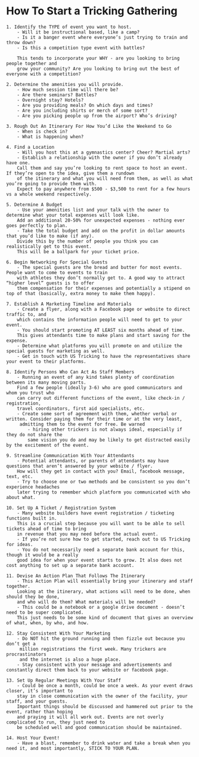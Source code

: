 

# How To Start a Tricking Gathering 

    1. Identify the TYPE of event you want to host.
        - Will it be instructional based, like a camp?
        - Is it a banger event where everyone’s just trying to train and throw down?
        - Is this a competition type event with battles?

        This tends to incorporate your WHY - are you looking to bring people together and 
        grow your community? Are you looking to bring out the best of everyone with a competition?

    2. Determine the amenities you will provide.
        - How much session time will there be?
        - Are there seminars? Battles?
        - Overnight stay? Hotels?
        - Are you providing meals? On which days and times?
        - Are you including shirts or merch of some sort?
        - Are you picking people up from the airport? Who’s driving?

    3. Rough Out An Itinerary For How You’d Like the Weekend to Go
        - When is check in? 
        - What is happening when?

    4. Find a Location
        - Will you host this at a gymnastics center? Cheer? Martial arts?
        - Establish a relationship with the owner if you don’t already have one. 
        Call them and say you’re looking to rent space to host an event. If they’re open to the idea, give them a rundown 
        of the itinerary and what you will need from them, as well as what you’re going to provide them with. 
        Expect to pay anywhere from $500 - $3,500 to rent for a few hours vs a whole weekend respectively.

    5. Determine A Budget
        - Use your amenities list and your talk with the owner to determine what your total expenses will look like. 
        Add an additional 20-50% for unexpected expenses - nothing ever goes perfectly to plan.
        - Take the total budget and add on the profit in dollar amounts that you’d like to make (if any). 
        Divide this by the number of people you think you can realistically get to this event. 
        This will be a ballpark for your ticket price.

    6. Begin Networking For Special Guests
        - The special guests are the bread and butter for most events. People want to come to events to train 
        with athletes they don’t normally get to. A good way to attract “higher level” guests is to offer 
        them compensation for their expenses and potentially a stipend on top of that (basically, extra money to make them happy).

    7. Establish A Marketing Timeline and Materials
        - Create a flyer, along with a Facebook page or website to direct traffic to, and 
        which contains the information people will need to get to your event.
        - You should start promoting AT LEAST six months ahead of time. 
        This gives attendants time to make plans and start saving for the expense.
        - Determine what platforms you will promote on and utilize the special guests for marketing as well.
        - Get in touch with US Tricking to have the representatives share your event to their platforms.

    8. Identify Persons Who Can Act As Staff Members
        - Running an event of any kind takes plenty of coordination between its many moving parts. 
        Find a few people (ideally 3-6) who are good communicators and whom you trust who 
        can carry out different functions of the event, like check-in / registration, 
        travel coordinators, first aid specialists, etc. 
        - Create some sort of agreement with them, whether verbal or written. Consider paying them for their time or at the very least,
         admitting them to the event for free. Be warned 
            - hiring other trickers is not always ideal, especially if they do not share the 
            same vision you do and may be likely to get distracted easily by the excitement of the event.

    9. Streamline Communication With Your Attendants
        - Potential attendants, or parents of attendants may have questions that aren’t answered by your website / flyer. 
        How will they get in contact with you? Email, facebook message, text, etc.
        - Try to choose one or two methods and be consistent so you don’t experience headaches 
        later trying to remember which platform you communicated with who about what.

    10. Set Up A Ticket / Registration System
        - Many website builders have event registration / ticketing functions built in. 
        This is a crucial step because you will want to be able to sell tickets ahead of time to bring 
        in revenue that you may need before the actual event.
        - If you’re not sure how to get started, reach out to US Tricking for ideas.
        - You do not necessarily need a separate bank account for this, though it would be a really 
        good idea for when your event starts to grow. It also does not cost anything to set up a separate bank account.

    11. Devise An Action Plan That Follows The Itinerary
        - This Action Plan will essentially bring your itinerary and staff together. 
        Looking at the itinerary, what actions will need to be done, when should they be done, 
        and who will do them? What materials will be needed?
        - This could be a notebook or a google drive document - doesn’t need to be super complicated. 
        This just needs to be some kind of document that gives an overview of what, when, by who, and how.

    12. Stay Consistent With Your Marketing 
        - Do NOT hit the ground running and then fizzle out because you don’t get a
         million registrations the first week. Many trickers are procrastinators 
         and the internet is also a huge place. 
        - Stay consistent with your message and advertisements and constantly direct them back to your website or facebook page.

    13. Set Up Regular Meetings With Your Staff
        - Could be once a month, could be once a week. As your event draws closer, it’s important to 
        stay in close communication with the owner of the facility, your staff, and your guests. 
        Important things should be discussed and hammered out prior to the event, rather than hoping 
        and praying it will all work out. Events are not overly complicated to run, they just need to 
        be scheduled well and good communication should be maintained.

    14. Host Your Event!
        - Have a blast, remember to drink water and take a break when you need it, and most importantly, STICK TO YOUR PLAN.
